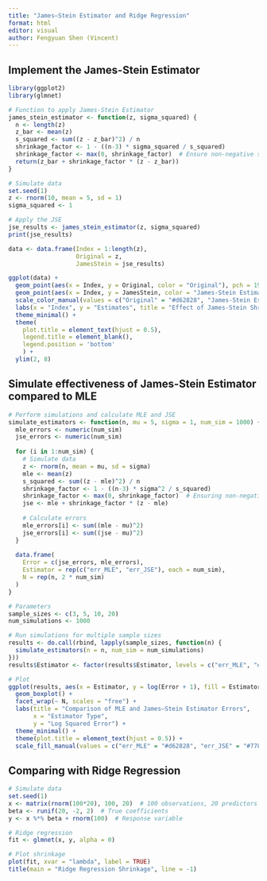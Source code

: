 ```yaml
---
title: "James–Stein Estimator and Ridge Regression"
format: html
editor: visual
author: Fengyuan Shen (Vincent)
---
```


## Implement the James-Stein Estimator

```r
library(ggplot2)
library(glmnet)
```

```r
# Function to apply James-Stein Estimator
james_stein_estimator <- function(z, sigma_squared) {
  n <- length(z)
  z_bar <- mean(z)
  s_squared <- sum((z - z_bar)^2) / n
  shrinkage_factor <- 1 - ((n-3) * sigma_squared / s_squared)
  shrinkage_factor <- max(0, shrinkage_factor)  # Ensure non-negative shrinkage
  return(z_bar + shrinkage_factor * (z - z_bar))
}
```

```r
# Simulate data
set.seed(1)
z <- rnorm(10, mean = 5, sd = 1)
sigma_squared <- 1

# Apply the JSE
jse_results <- james_stein_estimator(z, sigma_squared)
print(jse_results)
```

```r
data <- data.frame(Index = 1:length(z),
                   Original = z,
                   JamesStein = jse_results)

ggplot(data) +
  geom_point(aes(x = Index, y = Original, color = "Original"), pch = 19) +
  geom_point(aes(x = Index, y = JamesStein, color = "James-Stein Estimation"), pch = 8) +
  scale_color_manual(values = c("Original" = "#d62828", "James-Stein Estimation" = "#003049")) +
  labs(x = "Index", y = "Estimates", title = "Effect of James-Stein Shrinkage") +
  theme_minimal() +
  theme(
    plot.title = element_text(hjust = 0.5),
    legend.title = element_blank(),
    legend.position = 'bottom'
    ) +
  ylim(2, 8)
```

## Simulate effectiveness of James-Stein Estimator compared to MLE

```r
# Perform simulations and calculate MLE and JSE
simulate_estimators <- function(n, mu = 5, sigma = 1, num_sim = 1000) {
  mle_errors <- numeric(num_sim)
  jse_errors <- numeric(num_sim)
  
  for (i in 1:num_sim) {
    # Simulate data
    z <- rnorm(n, mean = mu, sd = sigma)
    mle <- mean(z)
    s_squared <- sum((z - mle)^2) / n
    shrinkage_factor <- 1 - ((n-3) * sigma^2 / s_squared)
    shrinkage_factor <- max(0, shrinkage_factor)  # Ensuring non-negative shrinkage
    jse <- mle + shrinkage_factor * (z - mle)
    
    # Calculate errors
    mle_errors[i] <- sum((mle - mu)^2)
    jse_errors[i] <- sum((jse - mu)^2)
  }
  
  data.frame(
    Error = c(jse_errors, mle_errors),
    Estimator = rep(c("err_MLE", "err_JSE"), each = num_sim),
    N = rep(n, 2 * num_sim)
  )
}

# Parameters
sample_sizes <- c(3, 5, 10, 20)
num_simulations <- 1000

# Run simulations for multiple sample sizes
results <- do.call(rbind, lapply(sample_sizes, function(n) {
  simulate_estimators(n = n, num_sim = num_simulations)
}))
results$Estimator <- factor(results$Estimator, levels = c("err_MLE", "err_JSE"))

# Plot
ggplot(results, aes(x = Estimator, y = log(Error + 1), fill = Estimator)) +
  geom_boxplot() +
  facet_wrap(~ N, scales = "free") +
  labs(title = "Comparison of MLE and James–Stein Estimator Errors",
       x = "Estimator Type",
       y = "Log Squared Error") +
  theme_minimal() +
  theme(plot.title = element_text(hjust = 0.5)) +
  scale_fill_manual(values = c("err_MLE" = "#d62828", "err_JSE" = "#778da9"))
```

## Comparing with Ridge Regression

```r
# Simulate data
set.seed(1)
x <- matrix(rnorm(100*20), 100, 20)  # 100 observations, 20 predictors
beta <- runif(20, -2, 2)  # True coefficients
y <- x %*% beta + rnorm(100)  # Response variable

# Ridge regression
fit <- glmnet(x, y, alpha = 0)

# Plot shrinkage
plot(fit, xvar = "lambda", label = TRUE)
title(main = "Ridge Regression Shrinkage", line = -1)
```
